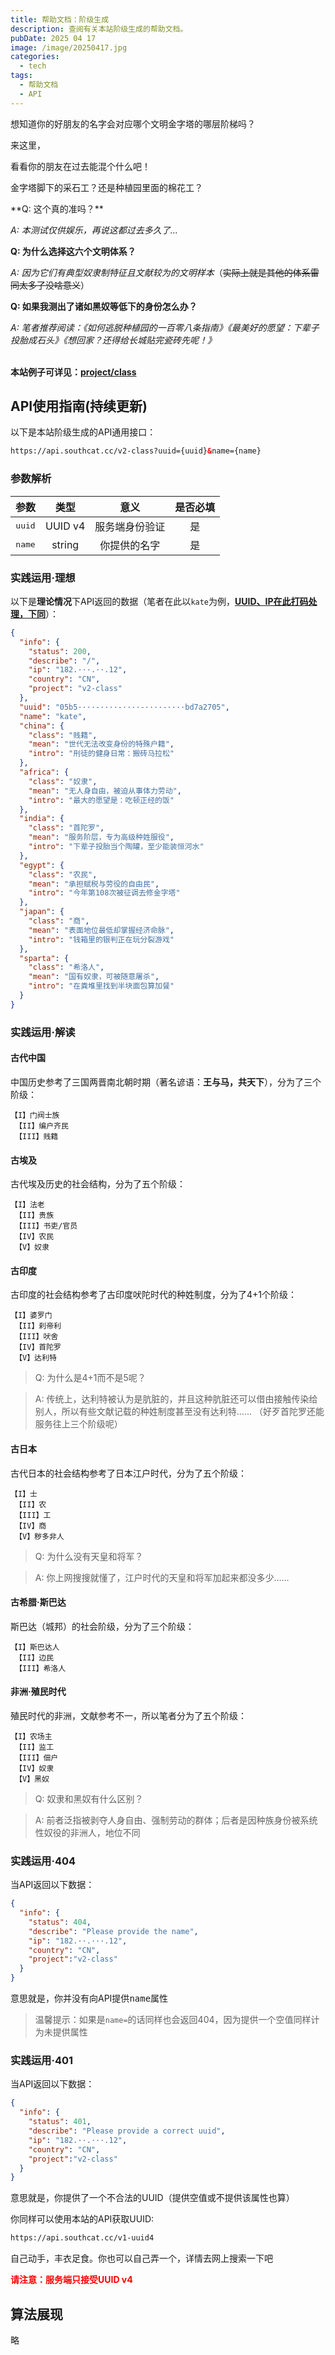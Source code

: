 ---
title: 帮助文档：阶级生成
description: 查阅有关本站阶级生成的帮助文档。
pubDate: 2025 04 17
image: /image/20250417.jpg
categories:
  - tech
tags:
  - 帮助文档
  - API
---

想知道你的好朋友的名字会对应哪个文明金字塔的哪层阶梯吗？

来这里，

看看你的朋友在过去能混个什么吧！

金字塔脚下的采石工？还是种植园里面的棉花工？

<BaseCard>
**Q: 这个真的准吗？**

*A: 本测试仅供娱乐，再说这都过去多久了...*

**Q: 为什么选择这六个文明体系？**

*A: 因为它们有典型奴隶制特征且文献较为的文明样本*（~~实际上就是其他的体系雷同太多了没啥意义~~）

**Q: 如果我测出了诸如黑奴等低下的身份怎么办？**

*A: 笔者推荐阅读：《如何逃脱种植园的一百零八条指南》《最美好的愿望：下辈子投胎成石头》《想回家？还得给长城贴完瓷砖先呢！》*

<br/>
<strong>本站例子可详见：<a target="_blank" href="/project/class">project/class</a></strong>
</BaseCard>

## API使用指南(持续更新)

以下是本站阶级生成的API通用接口：

```html
https://api.southcat.cc/v2-class?uuid={uuid}&name={name}
```
### 参数解析

|参数|类型|意义|是否必填|
|:--:|:--:|:--:|:--:|
|<Kbd>uuid</Kbd>|UUID v4|服务端身份验证|是|
|<Kbd>name</Kbd>|string|你提供的名字|是|

### 实践运用·理想

以下是**理论情况**下API返回的数据（笔者在此以`kate`为例，<u>**UUID、IP在此打码处理，下同**</u>）：
```json
{
  "info": {
    "status": 200,
    "describe": "/",
    "ip": "182.···.··.12",
    "country": "CN",
    "project": "v2-class"
  },
  "uuid": "05b5····-····-····-····-····bd7a2705",
  "name": "kate",
  "china": {
    "class": "贱籍",
    "mean": "世代无法改变身份的特殊户籍",
    "intro": "刑徒的健身日常：搬砖马拉松"
  },
  "africa": {
    "class": "奴隶",
    "mean": "无人身自由，被迫从事体力劳动",
    "intro": "最大的愿望是：吃顿正经的饭"
  },
  "india": {
    "class": "首陀罗",
    "mean": "服务阶层，专为高级种姓服役",
    "intro": "下辈子投胎当个陶罐，至少能装恒河水"
  },
  "egypt": {
    "class": "农民",
    "mean": "承担赋税与劳役的自由民",
    "intro": "今年第108次被征调去修金字塔"
  },
  "japan": {
    "class": "商",
    "mean": "表面地位最低却掌握经济命脉",
    "intro": "钱箱里的银判正在玩分裂游戏"
  },
  "sparta": {
    "class": "希洛人",
    "mean": "国有奴隶，可被随意屠杀",
    "intro": "在粪堆里找到半块面包算加餐"
  }
}
```

### 实践运用·解读

#### 古代中国

中国历史参考了三国两晋南北朝时期（著名谚语：**王与马，共天下**），分为了三个阶级：

<pre>
<code class="text-primary">【I】门阀士族</code>
<code class="text-secondary"> 【II】编户齐民</code>
<code class="text-error"> 【III】贱籍</code>
</pre>

#### 古埃及

古代埃及历史的社会结构，分为了五个阶级：

<pre>
<code class="text-primary">【I】法老</code>
<code class="text-secondary"> 【II】贵族</code>
<code class="text-secondary"> 【III】书吏/官员</code>
<code class="text-dark"> 【IV】农民</code>
<code class="text-error"> 【V】奴隶</code>
</pre>

#### 古印度

古印度的社会结构参考了古印度吠陀时代的种姓制度，分为了4+1个阶级：

<pre>
<code class="text-primary">【I】婆罗门</code>
<code class="text-secondary"> 【II】刹帝利</code>
<code class="text-dark"> 【III】吠舍</code>
<code class="text-dark"> 【IV】首陀罗</code>
<code class="text-error"> 【V】达利特</code>
</pre>

> Q: 为什么是4+1而不是5呢？

> A: 传统上，达利特被认为是肮脏的，并且这种肮脏还可以借由接触传染给别人，所以有些文献记载的种姓制度甚至没有达利特......
> （好歹首陀罗还能服务往上三个阶级呢）

#### 古日本

古代日本的社会结构参考了日本江户时代，分为了五个阶级：

<pre>
<code class="text-primary">【I】士</code>
<code class="text-dark"> 【II】农</code>
<code class="text-dark"> 【III】工</code>
<code class="text-dark"> 【IV】商</code>
<code class="text-error"> 【V】秽多非人</code>
</pre>

> Q: 为什么没有天皇和将军？

> A: 你上网搜搜就懂了，江户时代的天皇和将军加起来都没多少......

#### 古希腊·斯巴达

斯巴达（城邦）的社会阶级，分为了三个阶级：

<pre>
<code class="text-primary">【I】斯巴达人</code>
<code class="text-secondary"> 【II】边民</code>
<code class="text-error"> 【III】希洛人</code>
</pre>

#### 非洲·殖民时代

殖民时代的非洲，文献参考不一，所以笔者分为了五个阶级：

<pre>
<code class="text-primary">【I】农场主</code>
<code class="text-secondary"> 【II】监工</code>
<code class="text-dark"> 【III】佃户</code>
<code class="text-dark"> 【IV】奴隶</code>
<code class="text-error"> 【V】黑奴</code>
</pre>

> Q: 奴隶和黑奴有什么区别？

> A: 前者泛指被剥夺人身自由、强制劳动的群体；后者是因种族身份被系统性奴役的非洲人，地位不同

### 实践运用·404

当API返回以下数据：
```json
{
  "info": {
    "status": 404,
    "describe": "Please provide the name",
    "ip": "182.··.···.12",
    "country": "CN",
	"project":"v2-class"
  }
}
```
意思就是，你并没有向API提供<Kbd>name</Kbd>属性

> 温馨提示：如果是`name=`的话同样也会返回404，因为提供一个空值同样计为未提供属性

### 实践运用·401

当API返回以下数据：
```json
{
  "info": {
    "status": 401,
    "describe": "Please provide a correct uuid",
    "ip": "182.··.···.12",
    "country": "CN",
	"project":"v2-class"
  }
}
```
意思就是，你提供了一个不合法的UUID（提供空值或不提供该属性也算）

你同样可以使用本站的API获取UUID:

```html
https://api.southcat.cc/v1-uuid4
```

自己动手，丰衣足食。你也可以自己弄一个，详情去网上搜索一下吧

<strong><font color="red">请注意：服务端只接受UUID v4</font></strong>

## 算法展现

略